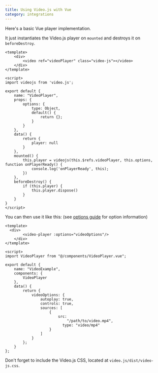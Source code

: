 ```yaml
---
title: Using Video.js with Vue
category: integrations
---
```


Here's a basic Vue player implementation.

It just instantiates the Video.js player on `mounted` and destroys it on `beforeDestroy`.

```vue
<template>
    <div>
        <video ref="videoPlayer" class="video-js"></video>
    </div>
</template>

<script>
import videojs from 'video.js';

export default {
    name: "VideoPlayer",
    props: {
        options: {
            type: Object,
            default() {
                return {};
            }
        }
    },
    data() {
        return {
            player: null
        }
    },
    mounted() {
        this.player = videojs(this.$refs.videoPlayer, this.options, function onPlayerReady() {
            console.log('onPlayerReady', this);
        })
    },
    beforeDestroy() {
        if (this.player) {
            this.player.dispose()
        }
    }
}
</script>
```

You can then use it like this: (see [options guide][options] for option information)

```vue
<template>
  <div>
		<video-player :options="videoOptions"/>
	</div>
</template>

<script>
import VideoPlayer from "@/components/VideoPlayer.vue";

export default {
	name: "VideoExample",
	components: {
		VideoPlayer
	},
	data() {
		return {
			videoOptions: {
				autoplay: true,
				controls: true,
				sources: [
					{
						src:
							"/path/to/video.mp4",
						  type: "video/mp4"
					}
				]
			}
		};
	}
};
```

Don't forget to include the Video.js CSS, located at `video.js/dist/video-js.css`.

[options]: /docs/guides/options.md
